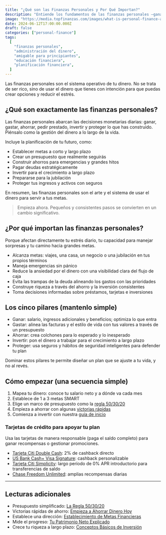 ```yaml
---
title: "¿Qué son las Finanzas Personales y Por Qué Importan?"
description: "Entiende los fundamentos de las finanzas personales —ganar, gastar, ahorrar, invertir y proteger— para que tu dinero respalde la vida que deseas."
image: "https://media.topfinanzas.com/images/what-is-personal-finance-and-why-does-it-matter-2.webp"
date: 2024-06-12T17:00:00.000Z
draft: false
categories: ["personal-finance"]
tags:
  [
    "finanzas personales",
    "administración del dinero",
    "amigable para principiantes",
    "educación financiera",
    "planificación financiera",
  ]
---
```


Las finanzas personales son el sistema operativo de tu dinero. No se trata de ser rico, sino de usar el dinero que tienes con intención para que puedas crear opciones y reducir el estrés.

## ¿Qué son exactamente las finanzas personales?

Las finanzas personales abarcan las decisiones monetarias diarias: ganar, gastar, ahorrar, pedir prestado, invertir y proteger lo que has construido. Piénsalo como la gestión del dinero a lo largo de la vida.

Incluye la planificación de tu futuro, como:

- Establecer metas a corto y largo plazo
- Crear un presupuesto que realmente seguirás
- Construir ahorros para emergencias y grandes hitos
- Pagar deudas estratégicamente
- Invertir para el crecimiento a largo plazo
- Prepararse para la jubilación
- Proteger tus ingresos y activos con seguros

En resumen, las finanzas personales son el arte y el sistema de usar el dinero para servir a tus metas.

> Empieza ahora. Pequeños y consistentes pasos se convierten en un cambio significativo.

## ¿Por qué importan las finanzas personales?

Porque afectan directamente tu estrés diario, tu capacidad para manejar sorpresas y tu camino hacia grandes metas.

- Alcanza metas: viajes, una casa, un negocio o una jubilación en tus propios términos
- Maneja emergencias sin pánico
- Reduce la ansiedad por el dinero con una visibilidad clara del flujo de caja
- Evita las trampas de la deuda alineando los gastos con las prioridades
- Construye riqueza a través del ahorro y la inversión consistentes
- Toma decisiones informadas sobre préstamos, tarjetas e inversiones

## Los cinco pilares (mantenlo simple)

- Ganar: salario, ingresos adicionales y beneficios; optimiza lo que entra
- Gastar: alinea las facturas y el estilo de vida con tus valores a través de un presupuesto
- Ahorrar: crea colchones para lo esperado y lo inesperado
- Invertir: pon el dinero a trabajar para el crecimiento a largo plazo
- Proteger: usa seguros y hábitos de seguridad inteligentes para defender tu plan

Dominar estos pilares te permite diseñar un plan que se ajuste a tu vida, y no al revés.

## Cómo empezar (una secuencia simple)

1. Mapea tu dinero: conoce tu salario neto y a dónde va cada mes
2. Establece de 1 a 3 metas SMART
3. Elige un marco de presupuesto como la [regla 50/30/20](/personal-finance/the-50-30-20-rule-explained-simple-budgeting-that-actually-works)
4. Empieza a ahorrar con algunas [victorias rápidas](/personal-finance/simple-ways-to-start-saving-money-today-even-on-a-tight-budget)
5. Comienza a invertir con nuestra [guía de inicio](/personal-finance/the-basics-of-investing-how-to-get-started-without-being-an-expert)

<AdZone id="us_site_4" />

### Tarjetas de crédito para apoyar tu plan

Usa las tarjetas de manera responsable (paga el saldo completo) para ganar recompensas o gestionar promociones.

- [Tarjeta Citi Double Cash](/financial-solutions/citi-double-cash-credit-card-benefits): 2% de cashback directo
- [US Bank Cash+ Visa Signature](/financial-solutions/us-bank-cash-plus-visa-signature-card-benefits): cashback personalizable
- [Tarjeta Citi Simplicity](/financial-solutions/citi-simplicity-card-benefits): largo período de 0% APR introductorio para transferencias de saldo
- [Chase Freedom Unlimited](/financial-solutions/chase-freedom-unlimited-credit-card-benefits): amplias recompensas diarias

---

## Lecturas adicionales

- Presupuesto simplificado: [La Regla 50/30/20](/personal-finance/the-50-30-20-rule-explained-simple-budgeting-that-actually-works)
- Victorias rápidas de ahorro: [Empieza a Ahorrar Dinero Hoy](/personal-finance/simple-ways-to-start-saving-money-today-even-on-a-tight-budget)
- Establece una dirección: [Establecimiento de Metas Financieras](/personal-finance/setting-financial-goals-a-beginners-guide-to-planning-your-future)
- Mide el progreso: [Tu Patrimonio Neto Explicado](/personal-finance/your-net-worth-explained-what-it-is-and-how-to-calculate-it)
- Crece tu riqueza a largo plazo: [Conceptos Básicos de Inversión](/personal-finance/the-basics-of-investing-how-to-get-started-without-being-an-expert)
